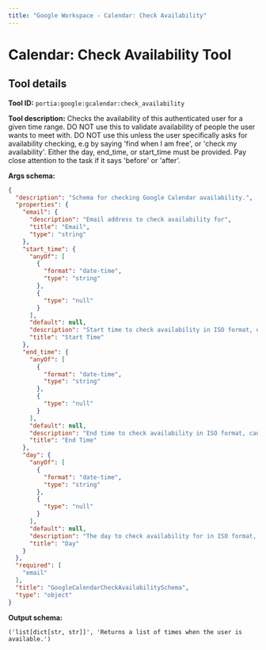 ```yaml
---
title: "Google Workspace - Calendar: Check Availability"
---
```

<!-- WARNING: This file is auto-generated by generate_tool_docs.py. Do not edit manually. -->


# Calendar: Check Availability Tool

<Intro />

## Tool details
**Tool ID:** `portia:google:gcalendar:check_availability`

**Tool description:** Checks the availability of this authenticated user for a given time range. DO NOT use this to validate availability of people the user wants to meet with. DO NOT use this unless the user specifically asks for availability checking, e.g by saying 'find when I am free', or 'check my availability'. Either the day, end_time, or start_time must be provided. Pay close attention to the task if it says 'before' or 'after'.

**Args schema:**
```json
{
  "description": "Schema for checking Google Calendar availability.",
  "properties": {
    "email": {
      "description": "Email address to check availability for",
      "title": "Email",
      "type": "string"
    },
    "start_time": {
      "anyOf": [
        {
          "format": "date-time",
          "type": "string"
        },
        {
          "type": "null"
        }
      ],
      "default": null,
      "description": "Start time to check availability in ISO format, e.g 2024-09-20T20:00:00Z",
      "title": "Start Time"
    },
    "end_time": {
      "anyOf": [
        {
          "format": "date-time",
          "type": "string"
        },
        {
          "type": "null"
        }
      ],
      "default": null,
      "description": "End time to check availability in ISO format, can be omitted e.g 2024-09-20T20:00:00Z",
      "title": "End Time"
    },
    "day": {
      "anyOf": [
        {
          "format": "date-time",
          "type": "string"
        },
        {
          "type": "null"
        }
      ],
      "default": null,
      "description": "The day to check availability for in ISO format, e.g 2024-09-20.",
      "title": "Day"
    }
  },
  "required": [
    "email"
  ],
  "title": "GoogleCalendarCheckAvailabilitySchema",
  "type": "object"
}
```

**Output schema:**
```
('list[dict[str, str]]', 'Returns a list of times when the user is available.')
```
